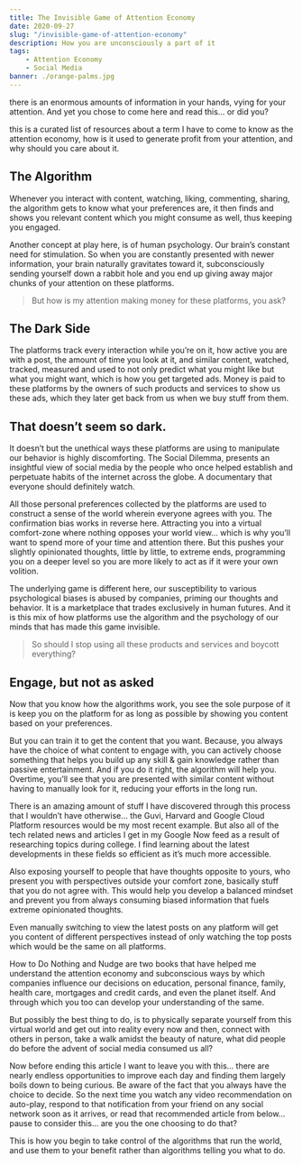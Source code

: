 ```yaml
---
title: The Invisible Game of Attention Economy
date: 2020-09-27
slug: "/invisible-game-of-attention-economy"
description: How you are unconsciously a part of it
tags:
    - Attention Economy
    - Social Media
banner: ./orange-palms.jpg
---
```


there is an enormous amounts of information in your hands, vying for your attention. And yet you chose to come here and read this… or did you?

this is a curated list of resources about a term I have to come to know as the attention economy, how is it used to generate profit from your attention, and why should you care about it.

## The Algorithm

Whenever you interact with content, watching, liking, commenting, sharing, the algorithm gets to know what your preferences are, it then finds and shows you relevant content which you might consume as well, thus keeping you engaged.

Another concept at play here, is of human psychology. Our brain’s constant need for stimulation. So when you are constantly presented with newer information, your brain naturally gravitates toward it, subconsciously sending yourself down a rabbit hole and you end up giving away major chunks of your attention on these platforms.

> But how is my attention making money for these platforms, you ask?

## The Dark Side

The platforms track every interaction while you’re on it, how active you are with a post, the amount of time you look at it, and similar content, watched, tracked, measured and used to not only predict what you might like but what you might want, which is how you get targeted ads. Money is paid to these platforms by the owners of such products and services to show us these ads, which they later get back from us when we buy stuff from them.

## That doesn’t seem so dark.

It doesn’t but the unethical ways these platforms are using to manipulate our behavior is highly discomforting. The Social Dilemma, presents an insightful view of social media by the people who once helped establish and perpetuate habits of the internet across the globe. A documentary that everyone should definitely watch.

All those personal preferences collected by the platforms are used to construct a sense of the world wherein everyone agrees with you. The confirmation bias works in reverse here. Attracting you into a virtual comfort-zone where nothing opposes your world view… which is why you’ll want to spend more of your time and attention there. But this pushes your slightly opinionated thoughts, little by little, to extreme ends, programming you on a deeper level so you are more likely to act as if it were your own volition.

The underlying game is different here, our susceptibility to various psychological biases is abused by companies, priming our thoughts and behavior. It is a marketplace that trades exclusively in human futures. And it is this mix of how platforms use the algorithm and the psychology of our minds that has made this game invisible.

> So should I stop using all these products and services and boycott everything?

## Engage, but not as asked

Now that you know how the algorithms work, you see the sole purpose of it is keep you on the platform for as long as possible by showing you content based on your preferences.

But you can train it to get the content that you want. Because, you always have the choice of what content to engage with, you can actively choose something that helps you build up any skill & gain knowledge rather than passive entertainment. And if you do it right, the algorithm will help you. Overtime, you’ll see that you are presented with similar content without having to manually look for it, reducing your efforts in the long run.

There is an amazing amount of stuff I have discovered through this process that I wouldn’t have otherwise… the Guvi, Harvard and Google Cloud Platform resources would be my most recent example. But also all of the tech related news and articles I get in my Google Now feed as a result of researching topics during college. I find learning about the latest developments in these fields so efficient as it’s much more accessible.


Also exposing yourself to people that have thoughts opposite to yours, who present you with perspectives outside your comfort zone, basically stuff that you do not agree with. This would help you develop a balanced mindset and prevent you from always consuming biased information that fuels extreme opinionated thoughts.

Even manually switching to view the latest posts on any platform will get you content of different perspectives instead of only watching the top posts which would be the same on all platforms.

How to Do Nothing and Nudge are two books that have helped me understand the attention economy and subconscious ways by which companies influence our decisions on education, personal finance, family, health care, mortgages and credit cards, and even the planet itself. And through which you too can develop your understanding of the same.

But possibly the best thing to do, is to physically separate yourself from this virtual world and get out into reality every now and then, connect with others in person, take a walk amidst the beauty of nature, what did people do before the advent of social media consumed us all?


Now before ending this article I want to leave you with this... there are nearly endless opportunities to improve each day and finding them largely boils down to being curious. Be aware of the fact that you always have the choice to decide. So the next time you watch any video recommendation on auto-play, respond to that notification from your friend on any social network soon as it arrives, or read that recommended article from below… pause to consider this… are you the one choosing to do that?

This is how you begin to take control of the algorithms that run the world, and use them to your benefit rather than algorithms telling you what to do.
